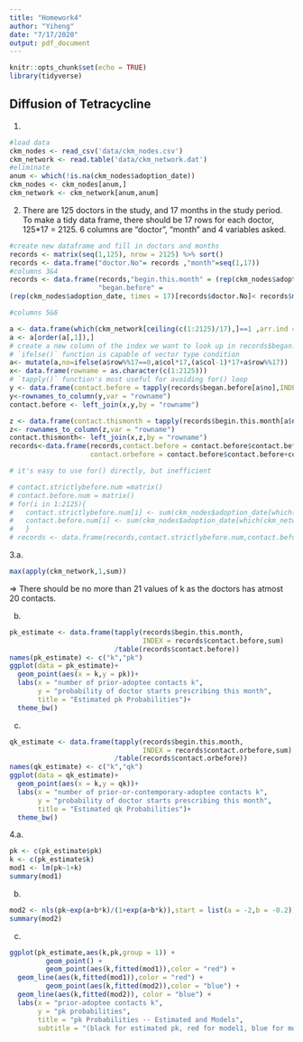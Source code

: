 ```yaml
---
title: "Homework4"
author: "Yiheng"
date: "7/17/2020"
output: pdf_document
---
```


```r
knitr::opts_chunk$set(echo = TRUE)
library(tidyverse)
```

## Diffusion of Tetracycline

1.
```r
#load data
ckm_nodes <- read_csv('data/ckm_nodes.csv')
ckm_network <- read.table('data/ckm_network.dat')
#eliminate
anum <- which(!is.na(ckm_nodes$adoption_date))
ckm_nodes <- ckm_nodes[anum,]
ckm_network <- ckm_network[anum,anum]
```
2. There are 125 doctors in the study, and 17 months in the study period. To make a tidy data frame, there should be 17 rows for each doctor, 125*17 = 2125.
6 columns are "doctor", "month" and 4 variables asked.
```r
#create new dataframe and fill in doctors and months
records <- matrix(seq(1,125), nrow = 2125) %>% sort()  
records <- data.frame("doctor.No"= records ,"month"=seq(1,17))
#columns 3&4
records <- data.frame(records,"begin.this.month" = (rep(ckm_nodes$adoption_date,times = 17)[records$doctor.No] == records$month),
                      "began.before" = 
(rep(ckm_nodes$adoption_date, times = 17)[records$doctor.No]< records$month))

#columns 5&6

a <- data.frame(which(ckm_network[ceiling(c(1:2125)/17),]==1 ,arr.ind = TRUE))
a <- a[order(a[,1]),]
# create a new column of the index we want to look up in records$began.before
# `ifelse()` function is capable of vector type condition
a<- mutate(a,no=ifelse(a$row%%17==0,a$col*17,(a$col-1)*17+a$row%%17))
x<- data.frame(rowname = as.character(c(1:2125)))
# `tapply()` function's most useful for avoiding for() loop
y <- data.frame(contact.before = tapply(records$began.before[a$no],INDEX = a$row,sum))
y<-rownames_to_column(y,var = "rowname")
contact.before <- left_join(x,y,by = "rowname")

z <- data.frame(contact.thismonth = tapply(records$begin.this.month[a$no],INDEX = a$row,sum))  
z<- rownames_to_column(z,var = "rowname")
contact.thismonth<- left_join(x,z,by = "rowname")
records<-data.frame(records,contact.before = contact.before$contact.before,
                    contact.orbefore = contact.before$contact.before+contact.thismonth$contact.thismonth)

# it's easy to use for() directly, but inefficient

# contact.strictlybefore.num =matrix()
# contact.before.num = matrix()
# for(i in 1:2125){
#   contact.strictlybefore.num[i] <- sum(ckm_nodes$adoption_date[which(ckm_network[ceiling(i/17),]==1)] < records$month[i])
#   contact.before.num[i] <- sum(ckm_nodes$adoption_date[which(ckm_network[ceiling(i/17),]==1)] <= records$month[i])
#   }
# records <- data.frame(records,contact.strictlybefore.num,contact.before.num)
```
3.a.
```r
max(apply(ckm_network,1,sum))
```
$\Rightarrow$ There should be no more than 21 values of k as the doctors has atmost 20 contacts.

b.
```r
pk_estimate <- data.frame(tapply(records$begin.this.month,
                                 INDEX = records$contact.before,sum)
                          /table(records$contact.before))
names(pk_estimate) <- c("k","pk")
ggplot(data = pk_estimate)+
  geom_point(aes(x = k,y = pk))+
  labs(x = "number of prior-adoptee contacts k",
       y = "probability of doctor starts prescribing this month",
       title = "Estimated pk Probabilities")+
  theme_bw()
```
c.
```r
qk_estimate <- data.frame(tapply(records$begin.this.month,
                                 INDEX = records$contact.orbefore,sum)
                          /table(records$contact.orbefore))
names(qk_estimate) <- c("k","qk")
ggplot(data = qk_estimate)+
  geom_point(aes(x = k,y = qk))+
  labs(x = "number of prior-or-contemporary-adoptee contacts k",
       y = "probability of doctor starts prescribing this month",
       title = "Estimated qk Probabilities")+
  theme_bw()
```
4.a.
```r
pk <- c(pk_estimate$pk)
k <- c(pk_estimate$k)
mod1 <- lm(pk~1+k)
summary(mod1)
```

b.
```r
mod2 <- nls(pk~exp(a+b*k)/(1+exp(a+b*k)),start = list(a = -2,b = -0.2))
summary(mod2)
```
c.
```r
ggplot(pk_estimate,aes(k,pk,group = 1)) +
         geom_point() +
         geom_point(aes(k,fitted(mod1)),color = "red") +
  geom_line(aes(k,fitted(mod1)),color = "red") +
         geom_point(aes(k,fitted(mod2)),color = "blue") + 
  geom_line(aes(k,fitted(mod2)), color = "blue") +
  labs(x = "prior-adoptee contacts k",
       y = "pk probabilities",
       title = "pk Probabilities -- Estimated and Models",
       subtitle = "(black for estimated pk, red for model1, blue for model2) ")
```
